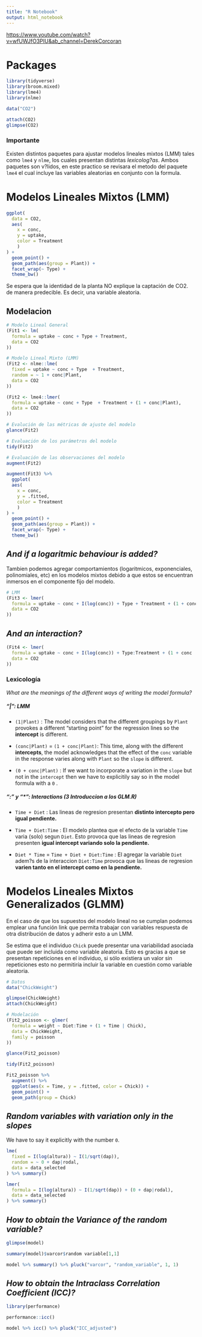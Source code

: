 ```yaml
---
title: "R Notebook"
output: html_notebook
---
```


<https://www.youtube.com/watch?v=wfUWJfO3PIU&ab_channel=DerekCorcoran>

# Packages

```r

library(tidyverse)
library(broom.mixed)
library(lme4)
library(nlme)

data("CO2")

attach(CO2)
glimpse(CO2)

```

### Importante

Existen distintos paquetes para ajustar modelos lineales mixtos (LMM) tales como `lme4` y `nlme`, los cuales presentan distintas *lexicolog?as*. Ambos paquetes son v?lidos, en este practico se revisara el metodo del paquete `lme4` el cual incluye las variables aleatorias en conjunto con la formula.

# Modelos Lineales Mixtos (LMM)

```r

ggplot(
  data = CO2,
  aes(
    x = conc, 
    y = uptake,
    color = Treatment
    )
) +
  geom_point() +
  geom_path(aes(group = Plant)) +
  facet_wrap(~ Type) +
  theme_bw()

```

Se espera que la identidad de la planta NO explique la captación de CO2. de manera predecible. Es decir, una variable aleatoria.

## Modelacion

```r

# Modelo Lineal General
(Fit1 <- lm(
  formula = uptake ~ conc + Type + Treatment,
  data = CO2
))

# Modelo Lineal Mixto (LMM)
(Fit2 <- nlme::lme(
  fixed = uptake ~ conc + Type  + Treatment,
  random = ~ 1 + conc|Plant,
  data = CO2
))

(Fit2 <- lme4::lmer(
  formula = uptake ~ conc + Type  + Treatment + (1 + conc|Plant),
  data = CO2
))

```

```r

# Evalución de las métricas de ajuste del modelo
glance(Fit2)

# Evaluación de los parámetros del modelo
tidy(Fit2)

# Evaluación de las observaciones del modelo
augment(Fit2)
```

```r

augment(Fit3) %>% 
  ggplot(
  aes(
    x = conc, 
    y = .fitted,
    color = Treatment
    )
) +
  geom_point() +
  geom_path(aes(group = Plant)) +
  facet_wrap(~ Type) +
  theme_bw()

```

## *And if a logaritmic behaviour is added?*

Tambien podemos agregar comportamientos (logaritmicos, exponenciales, polinomiales, etc) en los modelos mixtos debido a que estos se encuentran inmersos en el componente fijo del modelo.

```r

# LMM
(Fit3 <- lmer(
  formula = uptake ~ conc + I(log(conc)) + Type + Treatment + (1 + conc | Plant), 
  data = CO2
))

```

## *And an interaction?*

```r

(Fit4 <- lmer(
  formula = uptake ~ conc + I(log(conc)) + Type:Treatment + (1 + conc | Plant),
  data = CO2
))

```

### Lexicología

*What are the meanings of the different ways of writing the model formula?*

##### "\|": LMM

-   `(1|Plant)` : The model considers that the different groupings by `Plant` provokes a different "starting point" for the regression lines so the **intercept** is different.

-   `(conc|Plant)` = `(1 + conc|Plant)`: This time, along with the different **intercepts**, the model acknowledges that the effect of the `conc` variable in the response varies along with `Plant` so the `slope` is different.

-   `(0 + conc|Plant)` : If we want to incorporate a variation in the `slope` but not in the `intercept` then we have to explicitily say so in the model formula with a `0` .

##### ":" y "\*": Interactions (3 Introduccion a los GLM.R)

-   `Time + Diet` : Las lineas de regresion presentan **distinto intercepto pero igual pendiente.**

-   `Time + Diet:Time` : El modelo plantea que el efecto de la variable `Time` varia (solo) segun `Diet`. Esto provoca que las lineas de regresion presenten **igual intercept variando solo la pendiente.**

-   `Diet * Time` = `Time + Diet + Diet:Time` : El agregar la variable `Diet` adem?s de la interaccion `Diet:Time` provoca que las lineas de regresion **varien tanto en el intercept como en la pendiente.**

# Modelos Lineales Mixtos Generalizados (GLMM)

En el caso de que los supuestos del modelo lineal no se cumplan podemos emplear una función link que permita trabajar con variables respuesta de otra distribución de datos y adherir esto a un LMM.

Se estima que el individuo `Chick` puede presentar una variabilidad asociada que puede ser incluida como variable aleatoria. Esto es gracias a que se presentan repeticiones en el individuo, si sólo existiera un valor sin repeticiones esto no permitiría incluir la variable en cuestión como variable aleatoria.

```r

# Datos
data("ChickWeight")

glimpse(ChickWeight)
attach(ChickWeight)

# Modelación
(Fit2_poisson <- glmer(
  formula = weight ~ Diet:Time + (1 + Time | Chick),
  data = ChickWeight,
  family = poisson
))

```

```r

glance(Fit2_poisson)

tidy(Fit2_poisson)

```

```r

Fit2_poisson %>% 
  augment() %>% 
  ggplot(aes(x = Time, y = .fitted, color = Chick)) +
  geom_point() +
  geom_path(group = Chick)

```

## *Random variables with variation only in the slopes*

We have to say it explicitly with the number `0`.

```r

lme(
  fixed = I(log(altura)) ~ I(1/sqrt(dap)),
  random = ~ 0 + dap|rodal,
  data = data_selected
) %>% summary()

lmer(
  formula = I(log(altura)) ~ I(1/sqrt(dap)) + (0 + dap|rodal),
  data = data_selected
) %>% summary()

```

## *How to obtain the Variance of the random variable?*

```r

glimpse(model)

summary(model)$varcor$random variable[1,1]

model %>% summary() %>% pluck("varcor", "random_variable", 1, 1)

```

## *How to obtain the Intraclass Correlation Coefficient (ICC)?*

```r

library(performance)

performance::icc()

model %>% icc() %>% pluck("ICC_adjusted")

```
